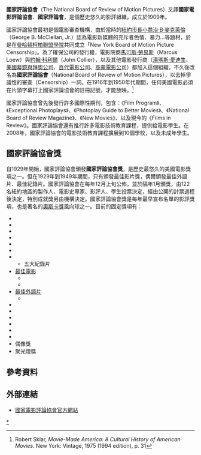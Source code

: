 {{Infobox organization
|image               = The National Board of Review Logo.png
|caption             = 國家評論協會的官方標誌
|map                 = 
|motto               = 
|formation           = {{start date and age|1909|1}} (as New York Board of Motion Picture Censorship)
|extinction          = 
|type                = 電影組織
|status              = 
|purpose             = 
|headquarters        = [[美國|美國]]
|name                = 國家評論協會<br/>The National Board of Review
|image_border        = 
|size                = 220px
|msize               = 
|mcaption            = 
|abbreviation        = NBR
|location            = 40 West 37th Street, Suite 501 <br/> [[New_York_City|New York City]], [[New_York_(state)|New York]] 10018
|region_served       = 
|membership          = 
|num_staff           = 
|num_volunteers      = 
|website             = {{url|nationalboardofreview.org}}
}}
'''國家評論協會'''（The National Board of Review of Motion Pictures）又譯'''國家電影評論協會'''、'''國家評論會'''，是個歷史悠久的影評組織，成立於1909年。

國家評論協會最初是個電影審查機構，由於當時的[[紐約市長|紐約市長]][[小喬治·B·麥克萊倫|小喬治·B·麥克萊倫]]（George B. McClellan, Jr.）認為電影新媒體的充斥者色情、暴力…等題材，於是在[[曼哈頓|曼哈頓]][[柯柏聯盟學院|柯柏聯盟學院]]共同成立「New York Board of Motion Picture Censorship」。為了確保公司的發行權，電影院商[[馬可斯·勞易斯|馬可斯·勞易斯]]（Marcus Loew）與[[約翰·科利爾|約翰·科利爾]]（John Collier），以及其他電影發行商（[[湯瑪斯·愛迪生|湯瑪斯·愛迪生]]、[[美國幕鏡與拜奧公司|美國幕鏡與拜奧公司]]、[[百代電影公司|百代電影公司]]、[[高蒙電影公司|高蒙電影公司]]）都加入這個組織，不久後改名為'''國家評論協會'''（National Board of Review of Motion Pictures），以去掉爭議性的審查（Censorship）一詞。在1916年到1950年代期間，任何美國電影必須在片頭字幕打上國家評論協會的註冊記號，才能放映。<ref>Robert Sklar, ''Movie-Made America: A Cultural History of American Movies''. New York: Vintage, 1975 (1994 edition), p. 31</ref> 

國家評論協會曾先後發行許多國際性期刊，包含：《Film Program》、《Exceptional Photoplays》、《Photoplay Guide to Better Movies》、《National Board of Review Magazine》、《New Movies》、以及現今的《Films in Review》。國家評論協會還有推行許多電影技術教育課程，提供給電影學生。在2008年，國家評論協會的電影技術教育課程擴展到10個學校，以及未成年學生。

==國家評論協會獎==
自1929年開始，國家評論協會頒發'''國家評論協會獎'''，是歷史最悠久的美國電影獎項之一。但在1929年到1949年期間，只有頒發最佳影片獎，偶爾頒發最佳外語片、最佳紀錄片。國家評論協會在每年12月上旬公佈，並於隔年1月頒獎，由122名紐約地區的製作人、電影史專家、影評人、學生投票決定，經由公開的計票過程後決定，特別成就獎另由機構決定。國家評論協會獎是每年最早宣布名單的影評獎項，也是著名的[[奧斯卡獎|奧斯卡獎]]風向球之一。目前的固定獎項有：

* {{le|國家評論協會獎最佳男主角|National Board of Review Award for Best Actor|最佳男主角}}
* {{le|國家評論協會獎最佳女主角|National Board of Review Award for Best Actress|最佳女主角}}
* {{le|國家評論協會獎最佳動畫片|National Board of Review Award for Best Animated Film|最佳動畫劇情片}}
* {{le|國家評論協會獎最佳整體演出|National Board of Review Award for Best Cast|最佳整體演出}}
* {{le|國家評論協會獎最佳導演|National Board of Review Award for Best Director|最佳導演}}
* {{le|國家評論協會獎最佳首次執導|National Board of Review Award for Best Directorial Debut|最佳首次執導}}
* {{le|國家評論協會獎最佳紀錄片|National Board of Review Award for Best Documentary Film|最佳紀錄片}}
** 五大紀錄片
* [[國家評論協會獎最佳影片|最佳電影]]
** {{le|國家評論協會獎：十大電影|National Board of Review: Top Ten Films|年度十大電影}}
** {{le|國家評論協會獎：十大獨立電影|National Board of Review: Top Ten Independent Films|年度十大獨立電影}}
* [[國家評論協會獎最佳外語片|最佳外語片]]
** {{le|國家評論協會獎：五大外語片|National Board of Review: Top Five Foreign Language Films|五大外語片}}
* {{le|國家評論協會獎最佳男配角|National Board of Review Award for Best Supporting Actor|最佳男配角}}
* {{le|國家評論協會獎最佳女配角|National Board of Review Award for Best Supporting Actress|最佳女配角}}
* {{le|國家評論協會獎最佳改編劇本|National Board of Review Award for Best Adapted Screenplay|最佳改編劇本}}
* {{le|國家評論協會獎最佳原創劇本|National Board of Review Award for Best Original Screenplay|最佳原創劇本}}
* {{le|國家評論協會獎突破表現|National Board of Review Award for Breakthrough Performance|突破表現}}
* {{le|國家評論協會獎言論自由獎|NBR Freedom of Expression|言論自由獎}}
* 偶像獎
* 聚光燈獎

==參考資料==
{{reflist}}

==外部連結==
*[http://www.nationalboardofreview.org/ 國家電影評論協會官方網站]{{Wayback|url=http://www.nationalboardofreview.org/ |date=20141218031216 }}

{{國家評論協會獎}}
{{美國電影}}
{{美國影評人協會}}

[[Category:國家評論協會|*]]